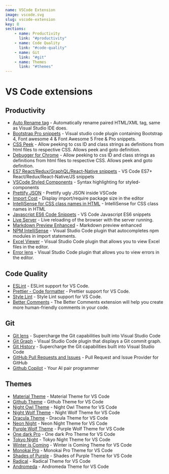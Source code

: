 ```yaml
---
name: VSCode Extension
image: vscode.svg
slug: vscode-extension
key: 8
sections: 
    - name: Productivity
      link: "#productivity"
    - name: Code Quality
      link: "#code-quality"
    - name: Git
      link: "#git"
    - name: Themes
      link: "#themes"
---
```


# VS Code extensions

## Productivity

- [Auto Rename tag](https://marketplace.visualstudio.com/items?itemName=formulahendry.auto-rename-tag) - Automatically rename paired HTML/XML tag, same as Visual Studio IDE does.
- [Bootstrap Pro snippets](https://marketplace.visualstudio.com/items?itemName=thekalinga.bootstrap4-vscode) - Visual studio code plugin containing Bootstrap 4, Font awesome 4 & Font Awesome 5 Free & Pro snippets.
- [CSS Peek](https://marketplace.visualstudio.com/items?itemName=formulahendry.css-peak) - Allow peeking to css ID and class strings as definitions from html files to respective CSS. Allows peek and goto definition.
- [Debugger for Chrome](https://marketplace.visualstudio.com/items?itemName=msjsdiag.debugger-for-chrome) - Allow peeking to css ID and class strings as definitions from html files to respective CSS. Allows peek and goto definition.
- [ES7 React/Redux/GraphQL/React-Native snippets](https://marketplace.visualstudio.com/items?itemName=dsznajder.es7-react-js-snippets) - VS Code ES7+ React/Redux/React-Native/JS snippets
- [VSCode Styled Components](https://marketplace.visualstudio.com/items?itemName=styled-components.vscode-styled-components) - Syntax highlighting for styled-components
- [Prettify JSON](https://marketplace.visualstudio.com/items?itemName=mohsen1.prettify-json) - Prettify ugly JSON inside VSCode
- [Import Cost](https://marketplace.visualstudio.com/items?itemName=wix.vscode-import-cost) - Display import/require package size in the editor
- [IntelliSense for CSS class names in HTML](https://marketplace.visualstudio.com/items?itemName=Zignd.html-css-class-completion) - IntelliSense for CSS class names in HTML
- [Javascript ES6 Code Snippets](https://marketplace.visualstudio.com/items?itemName=xabikos.JavaScriptSnippets) - VS Code Javascript ES6 snippets
- [Live Server](https://marketplace.visualstudio.com/items?itemName=ritwickdey.LiveServer) - Live reloading of the browser with the server running.
- [Markdown Preview Enhanced](https://marketplace.visualstudio.com/items?itemName=shd101wyy.markdown-preview-enhanced) - Markdown preview enhanced
- [NPM IntelliSense](https://marketplace.visualstudio.com/items?itemName=christian-kohler.npm-intellisense) - Visual Studio Code plugin that autocompletes npm modules in import statements.
- [Excel Viewer](https://marketplace.visualstudio.com/items?itemName=GrapeCity.gc-excelviewer) - Visual Studio Code plugin that allows you to view Excel files in the editor.
- [Error lens](https://marketplace.visualstudio.com/items?itemName=usernamehw.errorlens) - Visual Studio Code plugin that allows you to view errors in the editor.

## Code Quality

- [ESLint](https://marketplace.visualstudio.com/items?itemName=dbaeumer.vscode-eslint) - ESLint support for VS Code.
- [Prettier - Code formatter](https://marketplace.visualstudio.com/items?itemName=esbenp.prettier-vscode) - Prettier support for VS Code.
- [Style Lint](https://marketplace.visualstudio.com/items?itemName=stylelint.vscode-stylelint) - Style Lint support for VS Code.
- [Better Comments](https://marketplace.visualstudio.com/items?itemName=aaron-bond.better-comments) - The Better Comments extension will help you create more human-friendly comments in your code.

## Git

- [Git lens](https://marketplace.visualstudio.com/items?itemName=eamodio.gitlens) - Supercharge the Git capabilities built into Visual Studio Code 
- [Git Graph](https://marketplace.visualstudio.com/items?itemName=mhutchie.git-graph) - Visual Studio Code plugin that displays a Git commit graph.
- [Git History](https://marketplace.visualstudio.com/items?itemName=donjayamanne.githistory) - Supercharge the Git capabilities built into Visual Studio Code 
- [GitHub Pull Requests and Issues](https://marketplace.visualstudio.com/items?itemName=GitHub.vscode-pull-request-github) - Pull Request and Issue Provider for GitHub
- [Github Copilot](https://marketplace.visualstudio.com/items?itemName=GitHub.copilot) - Your AI pair programmer

## Themes

- [Material Theme](https://marketplace.visualstudio.com/items?itemName=Equinusocio.vsc-material-theme) - Material Theme for VS Code
- [Github Theme](https://marketplace.visualstudio.com/items?itemName=GitHub.github-vscode-theme) - Github Theme for VS Code
- [Night Owl Theme](https://marketplace.visualstudio.com/items?itemName=sdras.night-owl) - Night Owl Theme for VS Code
- [Night Wolf Theme](https://marketplace.visualstudio.com/items?itemName=MaoSantaella.night-wolf) - Night Wolf Theme for VS Code
- [Dracula Theme](https://marketplace.visualstudio.com/items?itemName=dracula-theme.theme-dracula) - Dracula Theme for VS Code
- [Neon Night](https://marketplace.visualstudio.com/items?itemName=chaseadamsio.vscode-theme-neon-night) - Neon Night Theme for VS Code
- [Purple Wolf Theme](https://marketplace.visualstudio.com/items?itemName=code-bizarre.purple-wolf-theme) - Purple Wolf Theme for VS Code
- [One dark Pro](https://marketplace.visualstudio.com/items?itemName=zhuangtongfa.Material-theme) -  One dark Pro Theme for VS Code
- [Tokyo Night](https://marketplace.visualstudio.com/items?itemName=enkia.tokyo-night) - Tokyo Night Theme for VS Code
- [Winter is Coming](https://marketplace.visualstudio.com/items?itemName=johnpapa.winteriscoming) - Winter is Coming Theme for VS Code
- [Monokai Pro](https://marketplace.visualstudio.com/items?itemName=monokai.theme-monokai-pro-vscode) - Monokai Pro Theme for VS Code
- [Shades of Purple](https://marketplace.visualstudio.com/items?itemName=ahmadawais.shades-of-purple) - Shades of Purple Theme for VS Code
- [Radical](https://marketplace.visualstudio.com/items?itemName=dhedgecock.radical-vscode) - Radical Theme for VS Code
- [Andromeda](https://marketplace.visualstudio.com/items?itemName=EliverLara.andromeda) - Andromeda Theme for VS Code